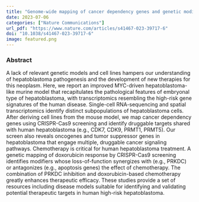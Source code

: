 ```yaml
---
title: "Genome-wide mapping of cancer dependency genes and genetic modifiers of chemotherapy in high-risk hepatoblastoma"
date: 2023-07-06
categories: ["Nature Communications"]
url_pdf: "https://www.nature.com/articles/s41467-023-39717-6"
doi: "10.1038/s41467-023-39717-6"
image: featured.png
---
```


### Abstract

A lack of relevant genetic models and cell lines hampers our understanding of hepatoblastoma pathogenesis and the development of new therapies for this neoplasm. Here, we report an improved MYC-driven hepatoblastoma-like murine model that recapitulates the pathological features of embryonal type of hepatoblastoma, with transcriptomics resembling the high-risk gene signatures of the human disease. Single-cell RNA-sequencing and spatial transcriptomics identify distinct subpopulations of hepatoblastoma cells. After deriving cell lines from the mouse model, we map cancer dependency genes using CRISPR-Cas9 screening and identify druggable targets shared with human hepatoblastoma (e.g., CDK7, CDK9, PRMT1, PRMT5). Our screen also reveals oncogenes and tumor suppressor genes in hepatoblastoma that engage multiple, druggable cancer signaling pathways. Chemotherapy is critical for human hepatoblastoma treatment. A genetic mapping of doxorubicin response by CRISPR-Cas9 screening identifies modifiers whose loss-of-function synergizes with (e.g., PRKDC) or antagonizes (e.g., apoptosis genes) the effect of chemotherapy. The combination of PRKDC inhibition and doxorubicin-based chemotherapy greatly enhances therapeutic efficacy. These studies provide a set of resources including disease models suitable for identifying and validating potential therapeutic targets in human high-risk hepatoblastoma.
